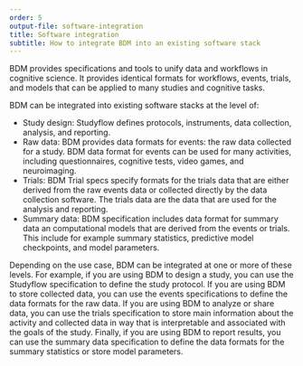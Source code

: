 ```yaml
---
order: 5
output-file: software-integration
title: Software integration
subtitle: How to integrate BDM into an existing software stack
---
```


BDM provides specifications and tools to unify data and workflows in cognitive science. It provides identical formats for workflows, events, trials, and models that can be applied to many studies and cognitive tasks.

BDM can be integrated into existing software stacks at the level of:

- Study design: Studyflow defines protocols, instruments, data collection, analysis, and reporting.
- Raw data: BDM provides data formats for events: the raw data collected for a study. BDM data format for events can be used for many activities, including questionnaires, cognitive tests, video games, and neuroimaging.
- Trials: BDM Trial specs specify formats for the trials data that are either derived from the raw events data or collected directly by the data collection software. The trials data are the data that are used for the analysis and reporting.
- Summary data: BDM specification includes data format for summary data an computational models that are derived from the events or trials. This include for example summary statistics, predictive model checkpoints, and model parameters.

Depending on the use case, BDM can be integrated at one or more of these levels. For example, if you are using BDM to design a study, you can use the Studyflow specification to define the study protocol. If you are using BDM to store collected data, you can use the events specifications to define the data formats for the raw data. If you are using BDM to analyze or share data, you can use the trials specification to store main information about the activity and collected data in way that is interpretable and associated with the goals of the study. Finally, if you are using BDM to report results, you can use the summary data specification to define the data formats for the summary statistics or store model parameters.

